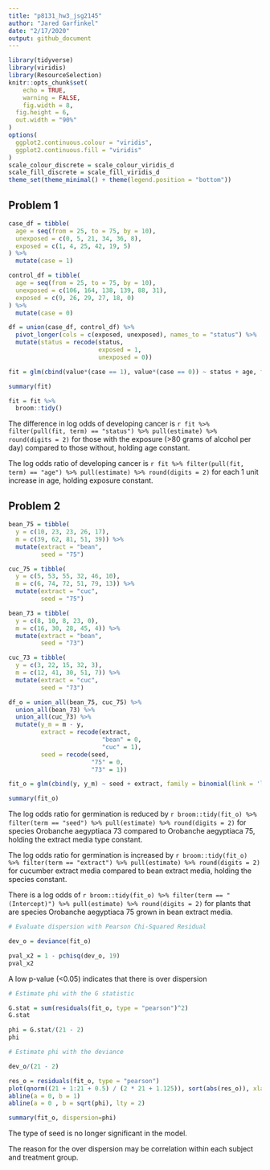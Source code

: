 ```yaml
---
title: "p8131_hw3_jsg2145"
author: "Jared Garfinkel"
date: "2/17/2020"
output: github_document
---
```


```r
library(tidyverse)
library(viridis)
library(ResourceSelection)
knitr::opts_chunk$set(
	echo = TRUE,
	warning = FALSE,
	fig.width = 8, 
  fig.height = 6,
  out.width = "90%"
)
options(
  ggplot2.continuous.colour = "viridis",
  ggplot2.continuous.fill = "viridis"
)
scale_colour_discrete = scale_colour_viridis_d
scale_fill_discrete = scale_fill_viridis_d
theme_set(theme_minimal() + theme(legend.position = "bottom"))
```

## Problem 1

```r
case_df = tibble(
  age = seq(from = 25, to = 75, by = 10),
  unexposed = c(0, 5, 21, 34, 36, 8),
  exposed = c(1, 4, 25, 42, 19, 5)
) %>% 
  mutate(case = 1)

control_df = tibble(
  age = seq(from = 25, to = 75, by = 10),
  unexposed = c(106, 164, 138, 139, 88, 31),
  exposed = c(9, 26, 29, 27, 18, 0)
) %>% 
  mutate(case = 0)

df = union(case_df, control_df) %>% 
  pivot_longer(cols = c(exposed, unexposed), names_to = "status") %>% 
  mutate(status = recode(status,
                         exposed = 1,
                         unexposed = 0))
```

```r
fit = glm(cbind(value*(case == 1), value*(case == 0)) ~ status + age, family = binomial(link = 'logit'), data = df)

summary(fit)

fit = fit %>% 
  broom::tidy()
```

The difference in log odds of developing cancer is `r fit %>% filter(pull(fit, term) == "status") %>% pull(estimate) %>% round(digits = 2)` for those with the exposure (>80 grams of alcohol per day) compared to those without, holding age constant.

The log odds ratio of developing cancer is `r fit %>% filter(pull(fit, term) == "age") %>% pull(estimate) %>% round(digits = 2)` for each 1 unit increase in age, holding exposure constant.

## Problem 2

```r
bean_75 = tibble(
  y = c(10, 23, 23, 26, 17),
  m = c(39, 62, 81, 51, 39)) %>% 
  mutate(extract = "bean",
         seed = "75")

cuc_75 = tibble(
  y = c(5, 53, 55, 32, 46, 10),
  m = c(6, 74, 72, 51, 79, 13)) %>% 
  mutate(extract = "cuc",
         seed = "75")

bean_73 = tibble(
  y = c(8, 10, 8, 23, 0),
  m = c(16, 30, 28, 45, 4)) %>% 
  mutate(extract = "bean",
         seed = "73")

cuc_73 = tibble(
  y = c(3, 22, 15, 32, 3),
  m = c(12, 41, 30, 51, 7)) %>% 
  mutate(extract = "cuc",
         seed = "73")

df_o = union_all(bean_75, cuc_75) %>% 
  union_all(bean_73) %>% 
  union_all(cuc_73) %>% 
  mutate(y_m = m - y,
         extract = recode(extract,
                          "bean" = 0,
                          "cuc" = 1),
         seed = recode(seed,
                       "75" = 0,
                       "73" = 1))

fit_o = glm(cbind(y, y_m) ~ seed + extract, family = binomial(link = 'logit'), df_o)

summary(fit_o)
```

The log odds ratio for germination is reduced by `r broom::tidy(fit_o) %>% filter(term == "seed") %>% pull(estimate) %>% round(digits = 2)` for species Orobanche aegyptiaca 73 compared to Orobanche aegyptiaca 75, holding the extract media type constant.

The log odds ratio for germination is increased by `r broom::tidy(fit_o) %>% filter(term == "extract") %>% pull(estimate) %>% round(digits = 2)` for cucumber extract media compared to bean extract media, holding the species constant.

There is a log odds of `r broom::tidy(fit_o) %>% filter(term == "(Intercept)") %>% pull(estimate) %>% round(digits = 2)` for plants that are species Orobanche aegyptiaca 75 grown in bean extract media.

```r
# Evaluate dispersion with Pearson Chi-Squared Residual

dev_o = deviance(fit_o)

pval_x2 = 1 - pchisq(dev_o, 19)
pval_x2
```

A low p-value (<0.05) indicates that there is over dispersion

```r
# Estimate phi with the G statistic

G.stat = sum(residuals(fit_o, type = "pearson")^2)
G.stat

phi = G.stat/(21 - 2)
phi

# Estimate phi with the deviance

dev_o/(21 - 2)
```

```r
res_o = residuals(fit_o, type = "pearson")
plot(qnorm((21 + 1:21 + 0.5) / (2 * 21 + 1.125)), sort(abs(res_o)), xlab = 'Expected Half-Normal Order Stats',ylab = 'Ordered Abs Pearson Residuals')
abline(a = 0, b = 1)
abline(a = 0 , b = sqrt(phi), lty = 2)
```

```r
summary(fit_o, dispersion=phi)
```

The type of seed is no longer significant in the model. 

The reason for the over dispersion may be correlation within each subject and treatment group.

